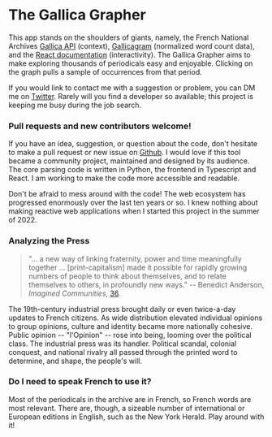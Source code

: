 # The Gallica Grapher

This app stands on the shoulders of giants, namely, the French National Archives [Gallica API](https://api.bnf.fr/fr/api-document-de-gallica) (context), [Gallicagram](https://shiny.ens-paris-saclay.fr/app/gallicagram) (normalized word count data), and the [React documentation](https://beta.reactjs.org/) (interactivity). The Gallica Grapher aims to make exploring thousands of periodicals easy and enjoyable. Clicking on the graph pulls a sample of occurrences from that period.

If you would link to contact me with a suggestion or problem, you can DM me on [Twitter](https://twitter.com/WillGleason9). Rarely will you find a developer so available; this project is keeping me busy during the job search.

### Pull requests and new contributors welcome!

If you have an idea, suggestion, or question about the code, don't hesitate to make a pull request or new issue on [Github](https://github.com/gleasonw/gallica-grapher). I would love if this tool became a community project, maintained and designed by its audience. The core parsing code is written in Python, the frontend in Typescript and React. I am working to make the code more accessible and readable.

Don't be afraid to mess around with the code! The web ecosystem has progressed enormously over the last ten years or so. I knew nothing about making reactive web applications when I started this project in the summer of 2022.

### Analyzing the Press

> "... a new way of linking fraternity, power and time meaningfully together ... [print-capitalism] made it possible for
> rapidly growing numbers of people to think about themselves, and to
> relate themselves to others, in profoundly new ways."
> -- Benedict Anderson, _Imagined Communities_, [36](https://is.muni.cz/el/1423/jaro2016/SOC757/um/61816961/Benedict_Anderson_Imagined_Communities.pdf).

The 19th-century industrial press brought daily or even twice-a-day updates to French citizens. As wide distribution elevated individual opinions to group opinions, culture and identity became more nationally cohesive. Public opinion -- "l'Opinion" -- rose into being, looming over the political class. The industrial press was its handler. Political scandal, colonial conquest, and national rivalry all passed through the printed word to determine, and shape, the people's will.

### Do I need to speak French to use it?

Most of the periodicals in the archive are in French, so French words are most relevant. There are, though, a sizeable number of international or
European editions in English, such as the New York Herald. Play around with it!
